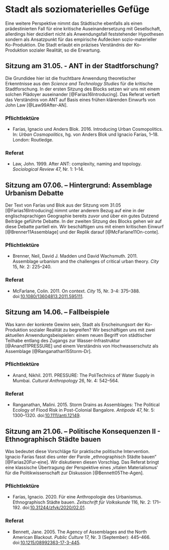 # Stadt als soziomaterielles Gefüge

Eine weitere Perspektive nimmt das Städtische ebenfalls als einen prädestinierten Fall für eine kritische Auseinandersetzung mit Gesellschaft, allerdings hier dezidiert nicht als Anwendungsfall feststehender Hypothesen sondern als Ansatzpunkt für das empirische Aufdecken sozio-materieller Ko-Produktion. Die Stadt erlaubt ein präzises Verständnis der Ko-Produktion sozialer Realität, so die Erwartung.

## Sitzung am 31.05. - ANT in der Stadtforschung?

Die Grundidee hier ist die fruchtbare Anwendung theoretischer Erkenntnisse aus den _Science and Technology Studies_ für die kritische Stadtforschung. In der ersten Sitzung des Blocks setzen wir uns mit einem solchen Plädoyer auseinander [@Farias16Introducing]. Das Referat vertieft das Verständnis von ANT auf Basis eines frühen klärenden Einwurfs von John Law [@Law99After-AN].

### Pflichtlektüre {.unlisted .unnumbered}

- Farías, Ignacio und Anders Blok. 2016. Introducing Urban Cosmopolitics. In: *Urban Cosmopolitics*, hg. von Anders Blok und Ignacio Farías, 1--18. London: Routledge.

### Referat {.unlisted .unnumbered}

- Law, John. 1999. After ANT: complexity, naming and topology. *Sociological Review* 47, Nr. 1: 1--14.

## Sitzung am 07.06. -- Hintergrund: Assemblage Urbanism Debatte

Der Text von Farías und Blok aus der Sitzung vom 31.05 [@Farias16Introducing] nimmt unter anderem Bezug auf eine in der englischsprachigen Geographie bereits zuvor und über ein gutes Dutzend Beiträge geführte Debatte. In der zweiten Sitzung des Blocks gehen wir auf diese Debatte partiell ein. Wir beschäftigen uns mit einem kritischen Einwurf [@Brenner11Assemblage] und der Replik darauf [@McFarlane11On-conte].  

### Pflichtlektüre {.unlisted .unnumbered}

- Brenner, Neil, David J. Madden und David Wachsmuth. 2011. Assemblage urbanism and the challenges of critical urban theory. *City* 15, Nr. 2: 225--240.

### Referat {.unlisted .unnumbered}

- McFarlane, Colin. 2011. On context. *City* 15, Nr. 3-4: 375--388. doi:[10.1080/13604813.2011.595111](https://doi.org/10.1080/13604813.2011.595111).

## Sitzung am 14.06. -- Fallbeispiele

Was kann der konkrete Gewinn sein, Stadt als Erscheinungsort der Ko-Produktion sozialer Realität zu begreifen? Wir beschäftigen uns mit zwei aktuellen Anwendungsbeispielen: einem neuen Begriff von städtischer Teilhabe entlang des Zugangs zur Wasser-Infrastruktur [@Anand11PRESSURE] und einem Verständnis von Hochwasserschutz als Assemblage [@Ranganathan15Storm-Dr].

### Pflichtlektüre {.unlisted .unnumbered}

- Anand, Nikhil. 2011. PRESSURE: The PoliTechnics of Water Supply in Mumbai. *Cultural Anthropology* 26, Nr. 4: 542--564.

### Referat {.unlisted .unnumbered}

- Ranganathan, Malini. 2015. Storm Drains as Assemblages: The Political Ecology of Flood Risk in Post-Colonial Bangalore. *Antipode* 47, Nr. 5: 1300--1320. doi:[10.1111/anti.12149](https://doi.org/10.1111/anti.12149).

## Sitzung am 21.06. -- Politische Konsequenzen II - Ethnographisch Städte bauen

Was bedeutet diese Vorschläge für praktische politische Intervention. Ignacio Farías fasst dies unter der Parole „ethnographisch Städte bauen“ [@Farias20Fur-eine]. Wir diskutieren diesen Vorschlag. Das Referat bringt eine klassische Übertragung der Perspektive eines ‚vitalen Materialismus‘ für die Politikwissenschaft zur Diskussion [@Bennett05The-Agen].

### Pflichtlektüre {.unlisted .unnumbered}

- Farías, Ignacio. 2020. Für eine Anthropologie des Urbanismus. Ethnographisch Städte bauen. *Zeitschrift für Volkskunde* 116, Nr. 2: 171--192. doi:[10.31244/zfvk/2020/02.01](https://doi.org/10.31244/zfvk/2020/02.01).

### Referat {.unlisted .unnumbered}

- Bennett, Jane. 2005. The Agency of Assemblages and the North American Blackout. *Public Culture* 17, Nr. 3 (September): 445--466. doi:[10.1215/08992363-17-3-445](https://doi.org/10.1215/08992363-17-3-445).

\pagebreak